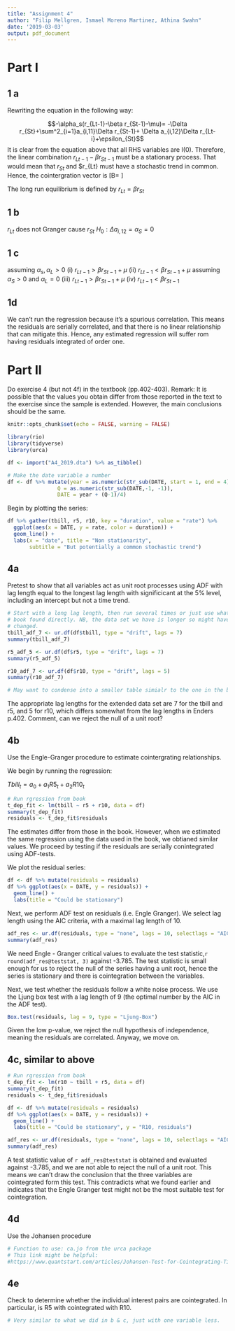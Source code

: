 ```yaml
---
title: "Assignment 4"
author: "Filip Mellgren, Ismael Moreno Martinez, Athina Swahn"
date: '2019-03-03'
output: pdf_document
---
```

# Part I

## 1 a 

Rewriting the equation in the following way: 

$$-\alpha_s(r_{Lt-1}-\beta r_{St-1}-\mu)= -\Delta r_{St}+\sum^2_{i=1}a_{i,11}\Delta r_{St-1}+ \Delta a_{i,12}\Delta r_{Lt-i}+\epsilon_{St}$$
It is clear from the equation above that all RHS variables are I(0). Therefore, 
the linear combination $r_{Lt-1}-\beta r_{St-1}$ must be a stationary process. 
That would mean that $r_{St}$ and $r_{Lt} must have a stochastic trend in common. 
Hence, the cointergration vector is \[B=
    \left[ {\begin{array}{cc}
  1  \\
   -\beta \\
  \end{array} } \right]\]
  
The long run equilibrium is defined by $r_{Lt}= \beta r_{St}$

## 1 b 
$r_{Lt}$ does not Granger cause $r_{St}$
$H_0: \Delta a_{i,12}=\alpha_S= 0$

## 1 c 
assuming $\alpha_s , \alpha_L >0$
(i) $r_{Lt-1}>\beta r_{St-1}+ \mu$
(ii) $r_{Lt-1}< \beta r_{St-1}+ \mu$
assuming $\alpha_S >0$ and $\alpha_L = 0$
(iii) $r_{Lt-1} > \beta r_{St-1} + \mu$
(iv) $r_{Lt-1}< \beta r_{St-1}$

## 1d
We can't run the regression because it's a spurious correlation. This means the residuals are serially correlated, and that there is no linear relationship that can mitigate this. Hence, any estimated regression will suffer rom having residuals integrated of order one.


# Part II
Do exercise 4 (but not 4f) in the textbook (pp.402-403). Remark: It is possible that the values you obtain differ from those reported in the text to the exercise since the sample is extended. However, the main conclusions should be the same.

```r
knitr::opts_chunk$set(echo = FALSE, warning = FALSE)
```

```r
library(rio)
library(tidyverse)
library(urca)
```

```r
df <- import("A4_2019.dta") %>% as_tibble()
```

```r
# Make the date variable a number
df <- df %>% mutate(year = as.numeric(str_sub(DATE, start = 1, end = 4)),
                Q = as.numeric(str_sub(DATE,-1, -1)),
                DATE = year + (Q-1)/4)
```
Begin by plotting the series:
```r

df %>% gather(tbill, r5, r10, key = "duration", value = "rate") %>%
  ggplot(aes(x = DATE, y = rate, color = duration)) +
  geom_line() +
  labs(x = "date", title = "Non stationarity", 
       subtitle = "But potentially a common stochastic trend")
```


## 4a
Pretest to show that all variables act as unit root processes using ADF with lag length equal to the longest lag length with significicant at the 5% level, including an intercept but not a time trend.

```r
# Start with a long lag length, then run several times or just use what the
# book found directly. NB, the data set we have is longer so might have
# changed.
tbill_adf_7 <- ur.df(df$tbill, type = "drift", lags = 7)
summary(tbill_adf_7)

r5_adf_5 <- ur.df(df$r5, type = "drift", lags = 7)
summary(r5_adf_5)

r10_adf_7 <- ur.df(df$r10, type = "drift", lags = 5)
summary(r10_adf_7)

# May want to condense into a smaller table simialr to the one in the book

```
The appropriate lag lengths for the extended data set are 7 for the tbill and r5, and 5 for r10, which differs somewhat from the lag lengths in Enders p.402.
Comment, can we reject the null of a unit root? 

## 4b
Use the Engle-Granger procedure to estimate cointergrating relationships.

We begin by running the regression:

$Tbill_t = a_0 + a_1R5_t + a_2R10_t$
```r
# Run rgression from book
t_dep_fit <- lm(tbill ~ r5 + r10, data = df)
summary(t_dep_fit)
residuals <- t_dep_fit$residuals
```
The estimates differ from those in the book. However, when we estimated the same regression using the data used in the book, we obtianed similar values. We proceed by testing if the residuals are serially conintegrated using ADF-tests.

We plot the residual series:
```r
df <- df %>% mutate(residuals = residuals)
df %>% ggplot(aes(x = DATE, y = residuals)) +
  geom_line() +
  labs(title = "Could be stationary")
```



Next, we perform ADF test on residuals (i.e. Engle Granger). We select lag length using the AIC criteria, with a maximal lag length of 10.
```r
adf_res <- ur.df(residuals, type = "none", lags = 10, selectlags = "AIC")
summary(adf_res) 
```
We need Engle - Granger critical values to evaluate the test statistic,`r round(adf_res@teststat, 3)` against -3.785. The test statistic is small enough for us to reject the null of the series having a unit root, hence the series is stationary and there is cointegration between the variables.

Next, we test whether the residuals follow a white noise process. We use the Ljung box test with a lag length of 9 (the optimal number by the AIC in the ADF test).

```r
Box.test(residuals, lag = 9, type = "Ljung-Box")
```
Given the low p-value, we reject the null hypothesis of independence, meaning the residuals are correlated. Anyway, we move on.

## 4c, similar to above
```r
# Run rgression from book
t_dep_fit <- lm(r10 ~ tbill + r5, data = df)
summary(t_dep_fit)
residuals <- t_dep_fit$residuals
```
```r
df <- df %>% mutate(residuals = residuals)
df %>% ggplot(aes(x = DATE, y = residuals)) +
  geom_line() +
  labs(title = "Could be stationary", y = "R10, residuals")
```

```r
adf_res <- ur.df(residuals, type = "none", lags = 10, selectlags = "AIC")
summary(adf_res) 
```
A test statistic value of `r adf_res@teststat` is obtained and evaluated against -3.785, and we are not able to reject the null of a unit root. This means we can't draw the conclusion that the three variables are cointegrated form this test. This contradicts what we found earlier and indicates that the Engle Granger test might not be the most suitable test for cointegration.

## 4d
Use the Johansen procedure
```r
# Function to use: ca.jo from the urca package
# This link might be helpful:
#https://www.quantstart.com/articles/Johansen-Test-for-Cointegrating-Time-Series-Analysis-in-R
```


## 4e
Check to determine whether the individual interest pairs are cointegrated. In particular, is R5 with cointegrated with R10.

```r
# Very similar to what we did in b & c, just with one variable less.
```

